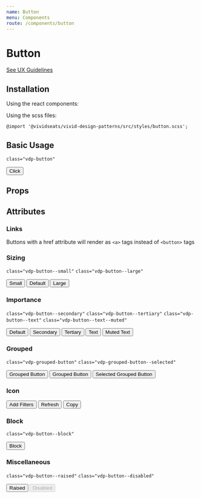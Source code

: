 ```yaml
---
name: Button
menu: Components
route: /components/button
---
```



# Button

<a href="../guidelines/button">See UX Guidelines</a>

## Installation

Using the react components:


Using the scss files:

    @import '@vividseats/vivid-design-patterns/src/styles/button.scss';

## Basic Usage

`class="vdp-button"`

<Playground>
    <Button>Click</Button>
</Playground>

## Props

<Props of={Button} />

## Attributes

### Links

Buttons with a href attribute will render as `<a>` tags instead of `<button>` tags

### Sizing

`class="vdp-button--small"`
`class="vdp-button--large"`

<Playground>
    <Button size="small">Small</Button>
    <Button>Default</Button>
    <Button size="large">Large</Button>
</Playground>

### Importance

`class="vdp-button--secondary"`
`class="vdp-button--tertiary"`
`class="vdp-button--text"`
`class="vdp-button--text--muted"`

<Playground>
    <Button>Default</Button>
    <Button importance="secondary">Secondary</Button>
    <Button importance="tertiary">Tertiary</Button>
    <Button importance="text">Text</Button>
    <Button importance="text" muted>
        Muted Text
    </Button>
</Playground>

### Grouped

`class="vdp-grouped-button"`
`class="vdp-grouped-button--selected"`

<Playground>
    <Button grouped>Grouped Button</Button>
    <Button grouped>Grouped Button</Button>
    <Button grouped selected>
        Selected Grouped Button
    </Button>
</Playground>

### Icon

<Playground>
    <Button icon="filter">Add Filters</Button>
    <Button icon="refresh">Refresh</Button>
    <Button icon="copy">Copy</Button>
</Playground>

### Block

`class="vdp-button--block"`

<Playground>
    <Button block>Block</Button>
</Playground>

### Miscellaneous

`class="vdp-button--raised"`
`class="vdp-button--disabled"`

<Playground>
    <Button raised>Raised</Button>
    <Button disabled>Disabled</Button>
</Playground>

